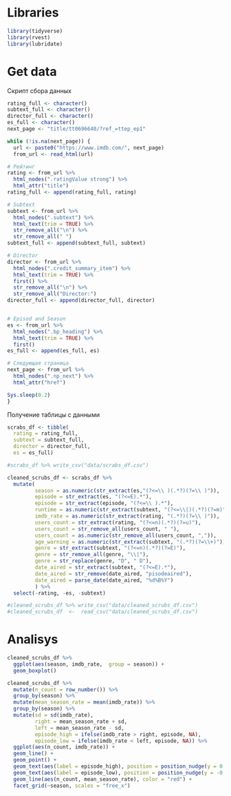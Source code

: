# Libraries

```r
library(tidyverse)
library(rvest)
library(lubridate)
```

# Get data

Скрипт сбора данных
```r
rating_full <- character()
subtext_full <- character()
director_full <- character()
es_full <- character()
next_page <- "title/tt0696640/?ref_=ttep_ep1"

while (!is.na(next_page)) {
  url <- paste0("https://www.imdb.com/", next_page)
  from_url <- read_html(url)

# Рейтинг
rating <- from_url %>% 
  html_nodes(".ratingValue strong") %>%
  html_attr("title")
rating_full <- append(rating_full, rating)

# Subtext
subtext <- from_url %>% 
  html_nodes(".subtext") %>% 
  html_text(trim = TRUE) %>% 
  str_remove_all("\n") %>% 
  str_remove_all(" ")
subtext_full <- append(subtext_full, subtext)

# Director
director <- from_url %>% 
  html_nodes(".credit_summary_item") %>%
  html_text(trim = TRUE) %>% 
  first() %>% 
  str_remove_all("\n") %>% 
  str_remove_all("Director:")
director_full <- append(director_full, director)


# Episod and Season
es <- from_url %>% 
  html_nodes(".bp_heading") %>% 
  html_text(trim = TRUE) %>% 
  first()
es_full <- append(es_full, es)

# Следующая страница
next_page <- from_url %>% 
  html_nodes(".np_next") %>% 
  html_attr("href")

Sys.sleep(0.2)
}

```

Получение таблицы с данными
```r
scrabs_df <- tibble(
  rating = rating_full,
  subtext = subtext_full,
  director = director_full,
  es = es_full)

#scrabs_df %>% write_csv("data/scrabs_df.csv")
```

```r
cleaned_scrubs_df <- scrabs_df %>% 
  mutate(
         season = as.numeric(str_extract(es,"(?<=\\ )(.*?)(?=\\ )")),
         episode = str_extract(es, "(?<=E).*"),
         episode = str_extract(episode, "(?<=\\ ).*"),
         runtime = as.numeric(str_extract(subtext, "(?<=\\|)(.*?)(?=m)")),
         imdb_rate = as.numeric(str_extract(rating, "(.*?)(?=\\ )")),
         users_count = str_extract(rating, "(?<=n)(.*?)(?=u)"),
         users_count = str_remove_all(users_count, " "),
         users_count = as.numeric(str_remove_all(users_count, ",")),
         age_warning = as.numeric(str_extract(subtext, "(.*?)(?=\\+)")),
         genre = str_extract(subtext, "(?<=n)(.*?)(?=E)"),
         genre = str_remove_all(genre, "\\|"),
         genre = str_replace(genre, "D", " D"),
         date_aired = str_extract(subtext, "(?<=E).*"),
         date_aired = str_remove(date_aired, "pisodeaired"),
         date_aired = parse_date(date_aired, "%d%B%Y")
         ) %>%
  select(-rating, -es, -subtext)

#cleaned_scrubs_df %>% write_csv("data/cleaned_scrubs_df.csv")
#cleaned_scrubs_df  <-  read_csv("data/cleaned_scrubs_df.csv")
```

# Analisys

```r
cleaned_scrubs_df %>%
  ggplot(aes(season, imdb_rate,  group = season)) +
  geom_boxplot()
```


```r
cleaned_scrubs_df %>% 
  mutate(n_count = row_number()) %>% 
  group_by(season) %>% 
  mutate(mean_season_rate = mean(imdb_rate)) %>% 
  group_by(season) %>% 
  mutate(sd = sd(imdb_rate),
         right = mean_season_rate + sd,
         left = mean_season_rate - sd,
         episode_high = ifelse(imdb_rate > right, episode, NA),
         episode_low = ifelse(imdb_rate < left, episode, NA)) %>%
  ggplot(aes(n_count, imdb_rate)) +
  geom_line() +
  geom_point() +
  geom_text(aes(label = episode_high), position = position_nudge(y = 0.1)) +
  geom_text(aes(label = episode_low), position = position_nudge(y = -0.1)) +
  geom_line(aes(n_count, mean_season_rate), color = "red") +
  facet_grid(~season, scales = "free_x")
```

